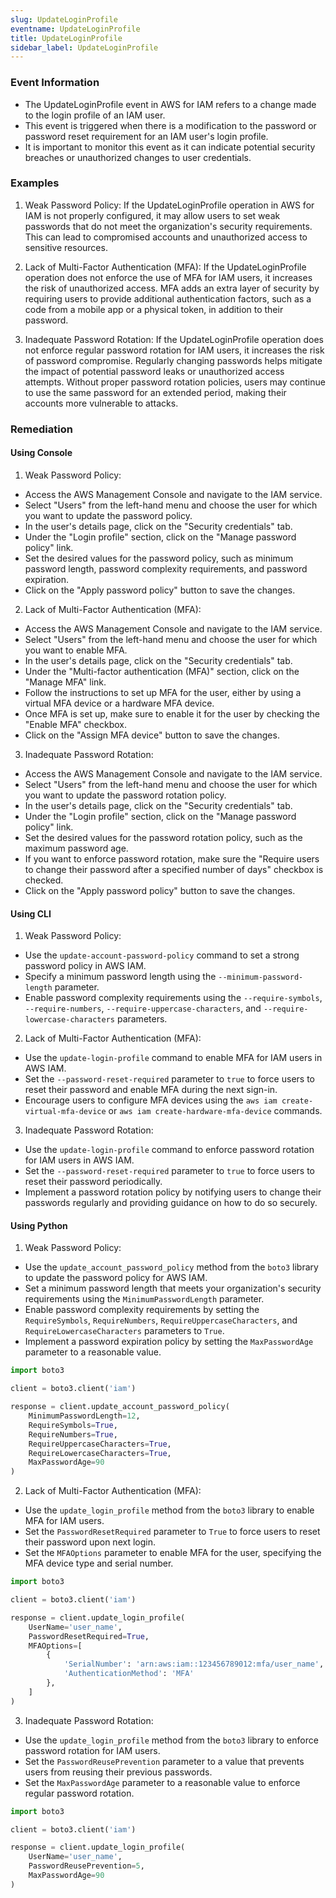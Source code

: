 ```yaml
--- 
slug: UpdateLoginProfile
eventname: UpdateLoginProfile
title: UpdateLoginProfile
sidebar_label: UpdateLoginProfile
---
```

                       
### Event Information

- The UpdateLoginProfile event in AWS for IAM refers to a change made to the login profile of an IAM user.
- This event is triggered when there is a modification to the password or password reset requirement for an IAM user's login profile.
- It is important to monitor this event as it can indicate potential security breaches or unauthorized changes to user credentials.


### Examples

1. Weak Password Policy: If the UpdateLoginProfile operation in AWS for IAM is not properly configured, it may allow users to set weak passwords that do not meet the organization's security requirements. This can lead to compromised accounts and unauthorized access to sensitive resources.

2. Lack of Multi-Factor Authentication (MFA): If the UpdateLoginProfile operation does not enforce the use of MFA for IAM users, it increases the risk of unauthorized access. MFA adds an extra layer of security by requiring users to provide additional authentication factors, such as a code from a mobile app or a physical token, in addition to their password.

3. Inadequate Password Rotation: If the UpdateLoginProfile operation does not enforce regular password rotation for IAM users, it increases the risk of password compromise. Regularly changing passwords helps mitigate the impact of potential password leaks or unauthorized access attempts. Without proper password rotation policies, users may continue to use the same password for an extended period, making their accounts more vulnerable to attacks.

### Remediation

#### Using Console

1. Weak Password Policy:
- Access the AWS Management Console and navigate to the IAM service.
- Select "Users" from the left-hand menu and choose the user for which you want to update the password policy.
- In the user's details page, click on the "Security credentials" tab.
- Under the "Login profile" section, click on the "Manage password policy" link.
- Set the desired values for the password policy, such as minimum password length, password complexity requirements, and password expiration.
- Click on the "Apply password policy" button to save the changes.

2. Lack of Multi-Factor Authentication (MFA):
- Access the AWS Management Console and navigate to the IAM service.
- Select "Users" from the left-hand menu and choose the user for which you want to enable MFA.
- In the user's details page, click on the "Security credentials" tab.
- Under the "Multi-factor authentication (MFA)" section, click on the "Manage MFA" link.
- Follow the instructions to set up MFA for the user, either by using a virtual MFA device or a hardware MFA device.
- Once MFA is set up, make sure to enable it for the user by checking the "Enable MFA" checkbox.
- Click on the "Assign MFA device" button to save the changes.

3. Inadequate Password Rotation:
- Access the AWS Management Console and navigate to the IAM service.
- Select "Users" from the left-hand menu and choose the user for which you want to update the password rotation policy.
- In the user's details page, click on the "Security credentials" tab.
- Under the "Login profile" section, click on the "Manage password policy" link.
- Set the desired values for the password rotation policy, such as the maximum password age.
- If you want to enforce password rotation, make sure the "Require users to change their password after a specified number of days" checkbox is checked.
- Click on the "Apply password policy" button to save the changes.

#### Using CLI

1. Weak Password Policy:
- Use the `update-account-password-policy` command to set a strong password policy in AWS IAM.
- Specify a minimum password length using the `--minimum-password-length` parameter.
- Enable password complexity requirements using the `--require-symbols`, `--require-numbers`, `--require-uppercase-characters`, and `--require-lowercase-characters` parameters.

2. Lack of Multi-Factor Authentication (MFA):
- Use the `update-login-profile` command to enable MFA for IAM users in AWS IAM.
- Set the `--password-reset-required` parameter to `true` to force users to reset their password and enable MFA during the next sign-in.
- Encourage users to configure MFA devices using the `aws iam create-virtual-mfa-device` or `aws iam create-hardware-mfa-device` commands.

3. Inadequate Password Rotation:
- Use the `update-login-profile` command to enforce password rotation for IAM users in AWS IAM.
- Set the `--password-reset-required` parameter to `true` to force users to reset their password periodically.
- Implement a password rotation policy by notifying users to change their passwords regularly and providing guidance on how to do so securely.

#### Using Python

1. Weak Password Policy:
- Use the `update_account_password_policy` method from the `boto3` library to update the password policy for AWS IAM.
- Set a minimum password length that meets your organization's security requirements using the `MinimumPasswordLength` parameter.
- Enable password complexity requirements by setting the `RequireSymbols`, `RequireNumbers`, `RequireUppercaseCharacters`, and `RequireLowercaseCharacters` parameters to `True`.
- Implement a password expiration policy by setting the `MaxPasswordAge` parameter to a reasonable value.

```python
import boto3

client = boto3.client('iam')

response = client.update_account_password_policy(
    MinimumPasswordLength=12,
    RequireSymbols=True,
    RequireNumbers=True,
    RequireUppercaseCharacters=True,
    RequireLowercaseCharacters=True,
    MaxPasswordAge=90
)
```

2. Lack of Multi-Factor Authentication (MFA):
- Use the `update_login_profile` method from the `boto3` library to enable MFA for IAM users.
- Set the `PasswordResetRequired` parameter to `True` to force users to reset their password upon next login.
- Set the `MFAOptions` parameter to enable MFA for the user, specifying the MFA device type and serial number.

```python
import boto3

client = boto3.client('iam')

response = client.update_login_profile(
    UserName='user_name',
    PasswordResetRequired=True,
    MFAOptions=[
        {
            'SerialNumber': 'arn:aws:iam::123456789012:mfa/user_name',
            'AuthenticationMethod': 'MFA'
        },
    ]
)
```

3. Inadequate Password Rotation:
- Use the `update_login_profile` method from the `boto3` library to enforce password rotation for IAM users.
- Set the `PasswordReusePrevention` parameter to a value that prevents users from reusing their previous passwords.
- Set the `MaxPasswordAge` parameter to a reasonable value to enforce regular password rotation.

```python
import boto3

client = boto3.client('iam')

response = client.update_login_profile(
    UserName='user_name',
    PasswordReusePrevention=5,
    MaxPasswordAge=90
)
```


 